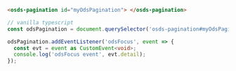 ```html
<osds-pagination id="myOdsPagination"> </osds-pagination>
```

```typescript
// vanilla typescript
const odsPagination = document.querySelector('osds-pagination#myOdsPagination');

odsPagination.addEventListener('odsFocus', event => {
  const evt = event as CustomEvent<void>;
  console.log('odsFocus event', evt.detail);
});
```
